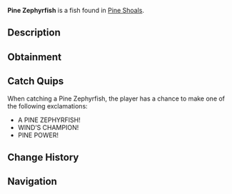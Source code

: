 {{FishInfobox
|image          = Pine Zephyrfish.png
|rarity         = Legendary
|sea            = Second Sea
|location       = [[Pine Shoals]]
|sublocation    = 
|sources        = Fishing Rod
|radar_location = 
|prog_speed     = -35
|xp             = 670
|weather        = Windy
|time           = Night
|season         = Spring
|bait           = Gale Grub
|base_weight    = 12
|base_value     = 1340
|weight_range   = 7
|base_chance    = 5
|base_resil     = 30
}}
'''Pine Zephyrfish''' is a {{Rarity|Legendary}} fish found in [[Pine Shoals]].

== Description ==
{{Description|A swift zephyr that dances with pine’s might.|Bestiary Entry}}

== Obtainment ==
{{Description|It breezes through when the wind howls.|Bestiary Hint}}
{{Fish Availability|
Pine Shoals
|top_rods      = 
Free Spirit Rod\27618.62\90817.5;
Leviathan's Fang Rod\23685.98\65965.18;
Krampus's Rod\23652.19\176485.46;
Magma Rod\22826.85\170327.01;
Trident Rod\22497.81\60869.13;
Plastic Rod\22161.99\165366.02;
Training Rod\13341.46\338877.18;
Flimsy Rod\15645.04\283309.61;
Fischer's Rod\18989.55\177654.41;
Buddy Bond Rod\16304.02\172962.07;
Steady Rod\20855.05\165255.8;
Verdant Shear Rod\19358.04\74731.02;
Blazebringer Rod\18896.49\77085.12;
No-Life Rod\14434.55\44653.79;
Ethereal Prism Rod\13735.21\54400.07;
Seraphic Rod\13382.44\49641.53;
Rod Of The Exalted One\12206.34\48910.08;
Rod Of The Forgotten Fang\12124.7\46303.42;
Challenger's Rod\11956.88\42630.96;
Rod Of The Depths\11786.03\43848.4;
Volcanic Rod\11367.99\39813.86;
Depthseeker Rod\11340.5\38772.75;
Zeus Rod\11307.73\39602.81;
Avalanche Rod\11230.1\38301.97
|recommended   = Free Spirit Rod
}}

== Catch Quips ==
When catching a Pine Zephyrfish, the player has a chance to make one of the following exclamations:
* A PINE ZEPHYRFISH!
* WIND’S CHAMPION!
* PINE POWER!

== Change History ==
{{Change History|{{subst:Current Version}}}}

== Navigation ==
{{Fish Navbox|Pine Shoals}}